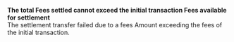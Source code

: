   
<Card title="003011" href="/errors/codes/003011">  

 **The total Fees settled cannot exceed the initial transaction Fees available for settlement**  
 The settlement transfer failed due to a fees Amount exceeding the fees of the initial transaction.  

</Card>